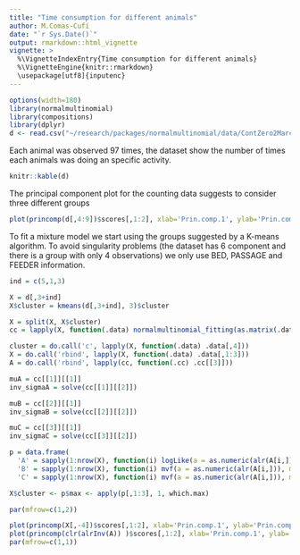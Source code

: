 ```yaml
---
title: "Time consumption for different animals"
author: M.Comas-Cufí
date: "`r Sys.Date()`"
output: rmarkdown::html_vignette
vignette: >
  %\VignetteIndexEntry{Time consumption for different animals}
  %\VignetteEngine{knitr::rmarkdown}
  \usepackage[utf8]{inputenc}
---
```


```r
options(width=180)
library(normalmultinomial)
library(compositions)
library(dplyr)
d <- read.csv("~/research/packages/normalmultinomial/data/ContZero2Marc.csv", sep=';', stringsAsFactors=FALSE)
```

Each animal was observed 97 times, the dataset show the number of times each animals was doing an specific activity.


```r
knitr::kable(d)
```

The principal component plot for the counting data suggests to consider three different groups

```r
plot(princomp(d[,4:9])$scores[,1:2], xlab='Prin.comp.1', ylab='Prin.comp.2', col=as.factor(d$Treatment))
```

To fit a mixture model we start using the groups suggested by a K-means algorithm. To avoid singularity problems (the dataset has 6 component and there is a group with only 4 observations) we only use BED, PASSAGE and FEEDER information.


```r
ind = c(5,1,3)

X = d[,3+ind]
X$cluster = kmeans(d[,3+ind], 3)$cluster
```


```r
X = split(X, X$cluster)
cc = lapply(X, function(.data) normalmultinomial_fitting(as.matrix(.data[,-4])))

cluster = do.call('c', lapply(X, function(.data) .data[,4]))
X = do.call('rbind', lapply(X, function(.data) .data[,1:3]))
A = do.call('rbind', lapply(cc, function(.cc) .cc[[3]]))

muA = cc[[1]][[1]]
inv_sigmaA = solve(cc[[1]][[2]])

muB = cc[[2]][[1]]
inv_sigmaB = solve(cc[[2]][[2]])

muC = cc[[3]][[1]]
inv_sigmaC = solve(cc[[3]][[2]])

p = data.frame(
  'A' = sapply(1:nrow(X), function(i) logLike(a = as.numeric(alr(A[i,])), mu = muA, inv_sigma = inv_sigmaA, x = as.numeric(X[i,]))),
  'B' = sapply(1:nrow(X), function(i) mvf(a = as.numeric(alr(A[i,])), mu = muB, inv_sigma = inv_sigmaB, x = as.numeric(X[i,]))),
  'C' = sapply(1:nrow(X), function(i) mvf(a = as.numeric(alr(A[i,])), mu = muC, inv_sigma = inv_sigmaC, x = as.numeric(X[i,]))))

X$cluster <- p$max <- apply(p[,1:3], 1, which.max)

par(mfrow=c(1,2))

plot(princomp(X[,-4])$scores[,1:2], xlab='Prin.comp.1', ylab='Prin.comp.2', col=X[,4], main="Counting data")
plot(princomp(clr(alrInv(A)) )$scores[,1:2], xlab='Prin.comp.1', ylab='Prin.comp.2', col=X$cluster, main="Clr components")
par(mfrow=c(1,1))
```

